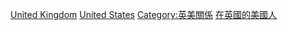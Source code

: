 {{Commonscat|Ambassadors of the United States to the United Kingdom}}

[[Category:美国驻外大使|United Kingdom]]
[[Category:駐英國大使|United States]]
[[Category:英美關係|Category:英美關係]]
[[Category:在英國的美國人|]]